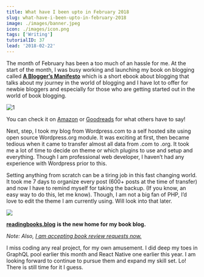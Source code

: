 ```yaml
---
title: What have I been upto in February 2018
slug: what-have-i-been-upto-in-february-2018
image: ./images/banner.jpeg
icon: ./images/icon.png
tags: ['Writing']
tutorialID: 37
lead: '2018-02-22'
---
```


The month of February has been a too much of an hassle for me. At the start of the month, I was busy working and launching my book on blogging called [**A Blogger’s Manifesto**](https://www.amazon.in/Bloggers-Manifesto-Modern-Guide-Blogging-ebook/dp/B079DQ8TPN/ref=sr_1_1?s=books&ie=UTF8&qid=1519273838&sr=1-1&keywords=A+Blogger%27s+Manifesto) which is a short ebook about blogging that talks about my journey in the world of blogging and I have lot to offer for newbie bloggers and especially for those who are getting started out in the world of book blogging.

![1](https://cdn-images-1.medium.com/max/800/1*cDT_lBhtjT6A7SLHQEpJWA.jpeg)

You can check it on [Amazon](https://www.amazon.in/Bloggers-Manifesto-Modern-Guide-Blogging-ebook/dp/B079DQ8TPN/ref=sr_1_1?s=books&ie=UTF8&qid=1519273838&sr=1-1&keywords=A+Blogger%27s+Manifesto) or [Goodreads](https://www.goodreads.com/book/show/38231379-a-blogger-s-manifesto) for what others have to say!

Next, step, I took my blog from Wordpress.com to a self hosted site using open source Wordpress.org module. It was exciting at first, then became tedious when it came to transfer almost all data from .com to .org. It took me a lot of time to decide on theme or which plugins to use and setup and everything. Though I am professional web developer, I haven’t had any experience with Wordpress prior to this.

Setting anything from scratch can be a tiring job in this fast changing world. It took me 7 days to organize every post (600+ posts at the time of transfer) and now I have to remind myself for taking the backup. (If you know, an easy way to do this, let me know). Though, I am not a big fan of PHP, I’d love to edit the theme I am currently using. Will look into that later.

![](https://cdn-images-1.medium.com/max/800/1*PSiFM2pzgRJ51Mlw5W6MPA.png)

[**readingbooks.blog**](http://readingbooks.blog/) **is the new home for my book blog.**

_Note: Also,_ [_I am accepting book review requests now._](http://readingbooks.blog/policies-2/)

I miss coding any real project, for my own amusement. I did deep my toes in GraphQL pool earlier this month and React Native one earlier this year. I am looking forward to continue to pursue them and expand my skill set. Lo! There is still time for it I guess.
